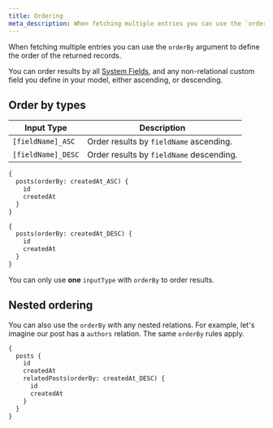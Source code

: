 ```yaml
---
title: Ordering
meta_description: When fetching multiple entries you can use the `orderBy` argument to define the order of the returned records.
---
```



When fetching multiple entries you can use the `orderBy` argument to define the order of the returned records.

You can order results by all [System Fields](/docs/api-reference/schema/system-fields#asset-fields), and any non-relational custom field you define in your model, either ascending, or descending.

## Order by types

| Input Type         | Description                              |
| ------------------ | ---------------------------------------- |
| `[fieldName]_ASC`  | Order results by `fieldName` ascending.  |
| `[fieldName]_DESC` | Order results by `fieldName` descending. |

<Tabs panelHeight={200}>
  <TabItem label="ASC">

```graphql
{
  posts(orderBy: createdAt_ASC) {
    id
    createdAt
  }
}
```

  </TabItem>
  <TabItem label="DESC">

```graphql
{
  posts(orderBy: createdAt_DESC) {
    id
    createdAt
  }
}
```

  </TabItem>
</Tabs>

<Card theme="warning">

You can only use **one** `inputType` with `orderBy` to order results.

</Card>

## Nested ordering

You can also use the `orderBy` with any nested relations. For example, let's imagine our post has a `authors` relation. The same `orderBy` rules apply.

```graphql
{
  posts {
    id
    createdAt
    relatedPosts(orderBy: createdAt_DESC) {
      id
      createdAt
    }
  }
}
```
